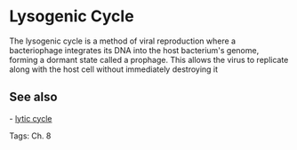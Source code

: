 = Lysogenic Cycle =

The lysogenic cycle is a method of viral reproduction where a bacteriophage integrates its DNA into the host bacterium's genome, 
forming a dormant state called a prophage. This allows the virus to replicate along with the host cell without immediately destroying it

== See also ==
- [[lytic cycle]] 
   
Tags: Ch. 8

